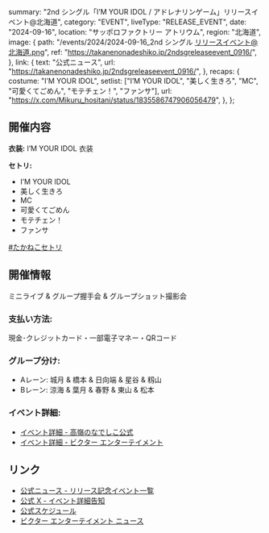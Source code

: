   summary: "2nd シングル「I’M YOUR IDOL / アドレナリンゲーム」リリースイベント@北海道",
  category: "EVENT",
  liveType: "RELEASE_EVENT",
  date: "2024-09-16",
  location: "サッポロファクトリー アトリウム",
  region: "北海道",
  image: {
    path: "/events/2024/2024-09-16_2nd シングル リリースイベント@北海道.png",
    ref: "https://takanenonadeshiko.jp/2ndsgreleaseevent_0916/",
  },
  link: {
    text: "公式ニュース",
    url: "https://takanenonadeshiko.jp/2ndsgreleaseevent_0916/",
  },
  recaps: {
    costume: "I’M YOUR IDOL",
    setlist: ["I’M YOUR IDOL", "美しく生きろ", "MC", "可愛くてごめん", "モテチェン！", "ファンサ"],
    url: "https://x.com/Mikuru_hositani/status/1835586747906056479",
  },
};

## 開催内容

**衣装:** I’M YOUR IDOL 衣装

**セトリ:**

- I’M YOUR IDOL
- 美しく生きろ
- MC
- 可愛くてごめん
- モテチェン！
- ファンサ

[#たかねこセトリ](https://x.com/Mikuru_hositani/status/1835586747906056479)

## 開催情報

ミニライブ & グループ握手会 & グループショット撮影会

### 支払い方法:

現金･クレジットカード・一部電子マネー・QRコード

### グループ分け:

- Aレーン: 城月 & 橋本 & 日向端 & 星谷 & 籾山
- Bレーン: 涼海 & 葉月 & 春野 & 東山 & 松本

### イベント詳細:

- [イベント詳細 - 高嶺のなでしこ公式](https://takanenonadeshiko.jp/2ndsgreleaseevent_0916/)
- [イベント詳細 - ビクター エンターテイメント](https://www.jvcmusic.co.jp/-/News/A028511/19.html)

## リンク

- [公式ニュース - リリース記念イベント一覧](https://takanenonadeshiko.jp/2ndsgreleaseevent_all/)
- [公式 X - イベント詳細告知]()
- [公式スケジュール](https://takanenonadeshiko.jp/events/event/2ndシングル「タイトル未定」リリースイベント/)
- [ビクター エンターテイメント ニュース](https://www.jvcmusic.co.jp/-/News/A028511/16.html)
